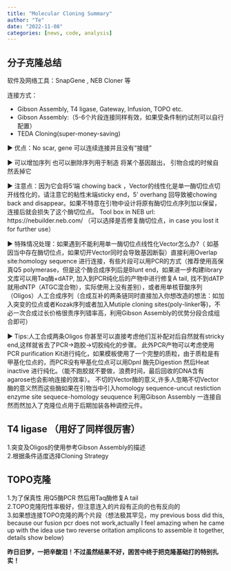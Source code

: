 ```yaml
---
title: "Molecular Cloning Summary"
author: "Te"
date: "2022-11-08"
categories: [news, code, analysis]
---
```


## 分子克隆总结

软件及网络工具：SnapGene , NEB Cloner 等

连接方式：

- Gibson Assembly, T4 ligase, Gateway, Infusion, TOPO etc.  
- Gibson Assembly:（5-6个片段连接同样有效，如果受条件制约试剂可以自行配置）
- TEDA Cloning(super-money-saving)

► 优点：No scar, gene 可以连续连接并且没有“接缝”

► 可以增加序列 
 也可以删除序列用于制造 将某个基因敲出， 引物合成的时候自然丢掉它
 
► 注意点：因为它会将5‘端 chowing back ，Vector的线性化是单一酶切位点切开线性化的，请注意它的粘性末端sticky end，5' overhang 回导致被chowing back and disappear。如果不特意在引物中设计将原有酶切位点序列加以保留，连接后就会损失了这个酶切位点。
Tool box in NEB url: https://nebuilder.neb.com/ （可以选择是否修复酶切位点，in case you lost it for further use）

► 特殊情况处理：如果遇到不能利用单一酶切位点线性化Vector怎么办?（ 如基因当中存在酶切位点，如果切开Vector同时会导致基因断裂）直接利用Overlap site:homology sequence 进行连接，有些片段可以用PCR的方式（推荐使用高保真Q5 polymerase，但是这个酶合成序列后是Blunt end，如果进一步构建library文库可以用Taq酶+dATP, 加入到PCR纯化后的产物中进行修复A tail, 找不到dATP就用dNTP（ATGC混合物），实际使用上没有差别），或者用单核苷酸序列（Oligos）人工合成序列（合成互补的两条链同时直接加入你想改造的想法：如加入突变的位点或者Kozak序列或者加入Mutiple cloning sites(poly-linker等)，不必一次合成过长价格很贵序列错率高，利用Gibson Assembly的优势分段合成组合即可）

► Tips:人工合成两条Oligos 你甚至可以直接考虑他们互补配对后自然就有stricky end,这样就省去了PCR->跑胶->切胶纯化的步骤。
此外PCR产物可以考虑使用PCR purification Kit进行纯化，如果模板使用了一个完整的质粒，由于质粒是有甲基化位点的，而PCR没有甲基化位点可以用DpnI 酶先Digestion 然后Heat inactive 进行纯化。（能不跑胶就不要做，浪费时间，最后回收的DNA含有agarose也会影响连接的效率）。
不切的Vector酶的意义,许多人忽略不切Vector酶的意义然而这些酶如果在引物当中引入homology sequence-uncut restiction enzyme site sequece-homology seuquence 利用Gibson Assembly 一连接自然而然加入了克隆位点用于后期加装各种调控元件。

## T4 ligase （用好了同样很厉害）
  1.突变及Oligos的使用参考Gibson Assembly的描述  
  2.根据条件适度选择Cloning Strategy  

## TOPO克隆
  1.为了保真性 用Q5酶PCR 然后用Taq酶修复A tail  
  2.TOPO克隆阳性率极好，但注意连入的片段有正向的也有反向的  
  3.如果想连接TOPO克隆的两个片段（想法极其罕见，my previous boss did this, because our fusion pcr does not work,actually I feel amazing when he came up with the idea use two reverse oritation amplicons to assemble it together, details show below) 
  
**昨日旧梦，一把辛酸泪！不过虽然结果不好，困苦中终于把克隆基础打的特别扎实！**
